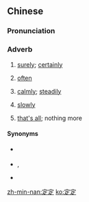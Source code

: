 ==Chinese==
{{zh-forms}}

===Pronunciation===
{{zh-pron
|m=dìngdìng
|c=ding6 ding6
|h=pfs=thin-thin
|mn=tiāⁿ-tiāⁿ
|cat=adv
}}

===Adverb===
{{zh-adv}}

# [[surely]]; [[certainly]]
# {{lb|zh|Min Nan}} [[often]]
# {{lb|zh|Cantonese|Min Nan}} [[calmly]]; [[steadily]]
#: {{zh-x|你 坐 定定 喺度，唔好 周圍 走。|Sit here '''calmly''' without running around.|C}}
# {{lb|zh|Hakka}} [[slowly]]
# {{lb|zh|Hakka}} [[that's all]]; nothing more

====Synonyms====
* {{sense|surely}} {{zh-l|一定}}
* {{sense|often}} {{zh-l|常常}}, {{zh-l|經常}}
* {{sense|that's all}} {{zh-l|而已}}

[[zh-min-nan:定定]]
[[ko:定定]]